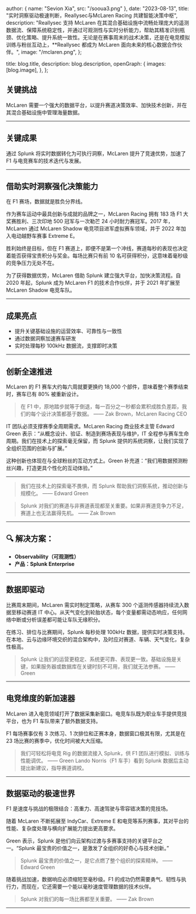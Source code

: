 

  author: { name: "Sevion Xia", src: "/sooua3.png" },
  date: "2023-08-13",
  title: "实时洞察驱动极速判断，Reallysec与McLaren Racing 共建智能决策中枢",
  description:
    "Reallysec 支持 McLaren 在其混合基础设施中流畅处理庞大的遥测数据流、保障系统稳定性，并通过可观测性与实时分析能力，帮助其精准识别瓶颈、优化策略、提升系统一致性。无论是在赛事周末的战术决策，还是在电竞模拟训练与粉丝互动上，**Reallysec 都成为 McLaren 面向未来的核心数据合作伙伴。",
  image:
    "/mclaren.png",
};

  title: blog.title,
  description: blog.description,
  openGraph: {
    images: [blog.image],
  },
};

## 关键挑战

McLaren 需要一个强大的数据平台，以提升赛道决策效率、加快技术创新，并在其混合基础设施中管理海量数据。

---

## 关键成果

通过 Splunk 将实时数据转化为可执行洞察，McLaren 提升了竞速优势，加速了 F1 与电竞赛车的技术迭代与发展。

---

## 借助实时洞察强化决策能力

在 F1 赛场，数据就是胜负分界线。

作为赛车运动中最具创新与成就的品牌之一，McLaren Racing 拥有 183 场 F1 大奖赛胜利、三次印地 500 冠军与一次勒芒 24 小时耐力赛冠军。2017 年，McLaren 通过 McLaren Shadow 电竞项目进军虚拟赛车领域，并于 2022 年加入电动越野车赛事 Extreme E。

胜利始终是目标，但在 F1 赛道上，即便不是第一个冲线，赛道每秒的表现也决定着能否获得宝贵积分与奖金。每场比赛只有前 10 名可获得积分，这意味着毫秒级的竞争压力无处不在。

为了获得数据优势，McLaren 借助 Splunk 建立强大平台，加快决策流程。自 2020 年起，Splunk 成为 McLaren F1 的技术合作伙伴，并于 2021 年扩展至 McLaren Shadow 电竞车队。

---

## 成果亮点

* 提升关键基础设施的运营效率、可靠性与一致性
* 通过数据洞察加速赛车研发
* 实时处理每秒 100kHz 数据流，支撑即时决策

---

## 创新全速推进

McLaren 的 F1 赛车大约每六周就要更换约 18,000 个部件，意味着整个赛季结束时，赛车已有 80% 被重新设计。

> 在 F1 中，原地踏步就等于倒退，每一百分之一秒都会累积成胜负差距，我们的每个设计决策都基于数据。
> —— Zak Brown，McLaren Racing CEO

IT 团队必须支撑赛季全周期需求。McLaren Racing 商业技术主管 Edward Green 表示：“从概念设计、验证、制造到赛场表现与维护，IT 全程参与赛车生命周期。我们在技术上的探索毫无保留，而 Splunk 提供的系统洞察，让我们实现了全组织范围的创新与扩展。”

这种创新也体现在与全球粉丝的互动方式上。Green 补充道：“我们用数据预测粉丝兴趣，打造更具个性化的互动体验。”

---

> 我们在技术上的探索毫不畏惧，而 Splunk 帮助我们洞察系统，推动创新与规模化。
> —— Edward Green

> Splunk 对我们的赛道与非赛道表现都至关重要。如果非赛道竞争力不足，赛道上也无法赢得先机。
> —— Zak Brown

---

## 🔍 解决方案：

* **Observability（可观测性）**
* **产品：Splunk Enterprise**

---

## 数据即驱动

比赛周末期间，McLaren 需实时制定策略，从赛车 300 个遥测传感器持续流入数据至移动赛道 IT 中心。从天气变化到轮胎状态，每个变量都需动态响应，任何网络中断或分析误差都可能让车队无缘积分。

在练习、排位与比赛期间，Splunk 每秒处理 100kHz 数据，提供实时决策支持。在本地、云与边缘环境交织的混合架构中，及时应对赛道、车辆、天气变化，复杂性极高。

> Splunk 让我们的运营更稳定、系统更可靠、表现更一致。基础设施是关键，如果服务器或数据库在关键时刻不可用，我们就无法参赛。
> —— Green

---

## 电竞维度的新加速器

McLaren 进入电竞领域打开了数据采集新窗口。电竞车队既为职业车手提供竞技平台，也为 F1 车队带来了额外数据支持。

F1 每场赛事仅有 3 次练习、1 次排位和正赛本身，数据窗口极其有限，尤其是在 23 场比赛的赛季中，优化时间被大大压缩。

> 我们可轻松将电竞 Rig 的数据流接入 Splunk，供 F1 团队进行模拟、训练与性能调优。
> —— Green
> Lando Norris（F1 车手）看到 Splunk 数据后主动提出新建议，指导赛道调校。

---

## 数据驱动的极速世界

F1 是速度与挑战的极限结合：高重力、高速驾驶与零容错决策的竞技场。

随着 McLaren 不断拓展至 IndyCar、Extreme E 和电竞等系列赛事，其对平台的性能、复杂度处理与横向扩展能力提出更高要求。

Green 表示，Splunk 是他们向云架构过渡与多赛事支持的关键平台之一。“Splunk 最宝贵的价值之一，是激发了全组织的好奇心与技术创新。”

> Splunk 最宝贵的价值之一，是它点燃了整个组织的探索精神。
> —— Edward Green

随着挑战加速，数据响应必须缩短至毫秒级。F1 的成功仍然需要勇气、韧性与执行力，而现在，它还需要一个能以毫秒速度管理数据的技术伙伴。

> Splunk 对我们的每一场比赛都至关重要。
> —— Zak Brown

---